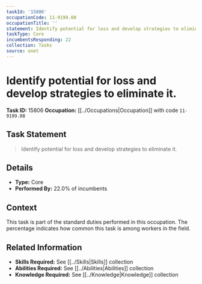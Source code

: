 ```yaml
---
taskId: '15806'
occupationCode: 11-9199.08
occupationTitle: ''
statement: Identify potential for loss and develop strategies to eliminate it.
taskType: Core
incumbentsResponding: 22
collection: Tasks
source: onet
---
```

# Identify potential for loss and develop strategies to eliminate it.

**Task ID:** 15806
**Occupation:** [[../Occupations|Occupation]] with code `11-9199.08`

## Task Statement

> Identify potential for loss and develop strategies to eliminate it.

## Details

- **Type:** Core
- **Performed By:** 22.0% of incumbents

## Context

This task is part of the standard duties performed in this occupation. The percentage indicates how common this task is among workers in the field.

## Related Information

- **Skills Required:** See [[../Skills|Skills]] collection
- **Abilities Required:** See [[../Abilities|Abilities]] collection
- **Knowledge Required:** See [[../Knowledge|Knowledge]] collection
